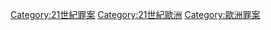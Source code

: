 {{Category pair|20世紀歐洲罪案|22世紀歐洲罪案}}
[[Category:21世紀罪案|Category:21世紀罪案]]
[[Category:21世紀歐洲|Category:21世紀歐洲]]
[[Category:歐洲罪案|Category:歐洲罪案]]